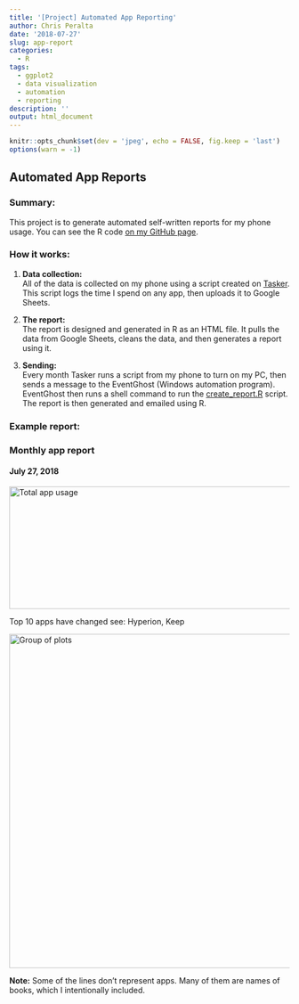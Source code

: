 ```yaml
---
title: '[Project] Automated App Reporting'
author: Chris Peralta
date: '2018-07-27'
slug: app-report
categories:
  - R
tags:
  - ggplot2
  - data visualization
  - automation
  - reporting
description: ''
output: html_document
---
```


```r
knitr::opts_chunk$set(dev = 'jpeg', echo = FALSE, fig.keep = 'last')
options(warn = -1)
```

## Automated App Reports

### Summary: 
This project is to generate automated self-written reports for my phone usage. You can see the R code [on my GitHub page](https://github.com/visuelledata/AppReports). 

### How it works: 
1) **Data collection:**  
All of the data is collected on my phone using a script created on [Tasker](https://play.google.com/store/apps/details?id=net.dinglisch.android.taskerm&hl=en). This script logs the time I spend on any app, then uploads it to Google Sheets. 

2) **The report:**  
The report is designed and generated in R as an HTML file. It pulls the data from Google Sheets, cleans the data, and then generates a report using it.  

3) **Sending:**  
Every month Tasker runs a script from my phone to turn on my PC, then sends a message to the EventGhost (Windows automation program). EventGhost then runs a shell command to run the [create_report.R](https://github.com/visuelledata/AppReports/blob/master/create_report.R) script. The report is then generated and emailed using R. 



### Example report: 
<div align="right">
### Monthly app report
#### July 27, 2018
</div>
<img src="D:/rproj/website/static/img/plot1.jpeg" alt="Total app usage" height="220" width="600">
<!-- ![Total app usage](/post/app_report_post_files/plot1.jpeg){width=220px height=600px} -->
<!-- <img src = "/img/plot1.jpeg"></img> -->
<!-- ![](/post/app_report_post_files/plot1.jpeg){width=220px height=600px} -->

Top 10 apps have changed see: Hyperion, Keep

<img src="D:/rproj/website/static/img/plot2.jpeg" alt="Group of plots" height="600" width="600">

<!-- ![Group of plots](/post/app_report_post_fi![](/post/app_report_post_files/plot1.jpeg){width=220px height=600px}les/plot2.jpeg){width=600px height=600px} -->
<!-- <img src = "/img/plot2.jpeg"></img> -->

**Note:** Some of the lines don't represent apps. Many of them are names of books, which I intentionally included. 


